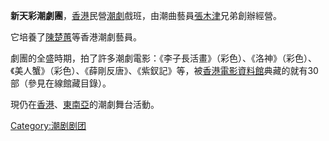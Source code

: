 '''新天彩潮劇團'''，[[香港|香港]]民營[[潮劇|潮劇]]戲班，由潮曲藝員[[張木津|張木津]]兄弟創辦經營。

它培養了[[陳楚蕙|陳楚蕙]]等香港潮劇藝員。

劇團的全盛時期，拍了許多潮劇電影：《李子長活畫》（彩色）、《洛神》（彩色）、《美人蟹》（彩色）、《薛剛反唐》、《紫釵記》等，被[[香港電影資料館|香港電影資料館]]典藏的就有30部（參見在線館藏目錄）。

現仍在[[香港|香港]]、[[東南亞|東南亞]]的潮劇舞台活動。

[[Category:潮剧剧团|Category:潮剧剧团]]